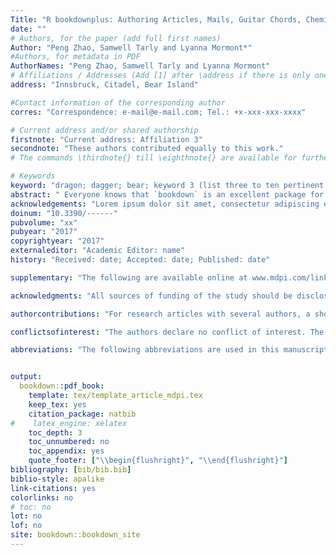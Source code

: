 ```yaml
--- 
Title: "R bookdownplus: Authoring Articles, Mails, Guitar Chords, Chemical Molecular Formulae and Equations with R bookdown"
date: ""
# Authors, for the paper (add full first names)
Author: "Peng Zhao, Samwell Tarly and Lyanna Mormont*"
#Authors, for metadata in PDF
AuthorNames: "Peng Zhao, Samwell Tarly and Lyanna Mormont"
# Affiliations / Addresses (Add [1] after \address if there is only one affiliation.)
address: "Innsbruck, Citadel, Bear Island"

#Contact information of the corresponding author
corres: "Correspondence: e-mail@e-mail.com; Tel.: +x-xxx-xxx-xxxx"

# Current address and/or shared authorship
firstnote: "Current address: Affiliation 3"
secondnote: "These authors contributed equally to this work."
# The commands \thirdnote{} till \eighthnote{} are available for further notes

# Keywords
keyword: "dragon; dagger; bear; keyword 3 (list three to ten pertinent keywords specific to the article, yet reasonably common within the subject discipline.)"
abstract: " Everyone knows that `bookdown` is an excellent package for authoring books on programming languages. But it is only one side of the coin.  It can do more than expected. Therefore I am developing `bookdownplus`. `bookdownplus` is an extension of `bookdown`. It helps you write academic journal articles, guitar books, chemical equations, mails, calendars, and diaries."
acknowledgements: "Lorem ipsum dolor sit amet, consectetur adipiscing elit, sed do eiusmod tempor incididunt ut labore et dolore magna aliqua."
doinum: "10.3390/------"
pubvolume: "xx"
pubyear: "2017"
copyrightyear: "2017"
externaleditor: "Academic Editor: name"
history: "Received: date; Accepted: date; Published: date"

supplementary: "The following are available online at www.mdpi.com/link, Figure S1: title, Table S1: title, Video S1: title."

acknowledgments: "All sources of funding of the study should be disclosed. Please clearly indicate grants that you have received in support of your research work. Clearly state if you received funds for covering the costs to publish in open access."

authorcontributions: "For research articles with several authors, a short paragraph specifying their individual contributions must be provided. The following statements should be used ``X.X. and Y.Y. conceived and designed the experiments; X.X. performed the experiments; X.X. and Y.Y. analyzed the data; W.W. contributed reagents/materials/analysis tools; Y.Y. wrote the paper.'' Authorship must be limited to those who have contributed substantially to the work reported."

conflictsofinterest: "The authors declare no conflict of interest. The founding sponsors had no role in the design of the study; in the collection, analyses, or interpretation of data; in the writing of the manuscript, and in the decision to publish the results." 

abbreviations: "The following abbreviations are used in this manuscript: GOT: Games of Thrones."


output:
  bookdown::pdf_book:
    template: tex/template_article_mdpi.tex
    keep_tex: yes
    citation_package: natbib
#    latex_engine: xelatex
    toc_depth: 3
    toc_unnumbered: no
    toc_appendix: yes
    quote_footer: ["\\begin{flushright}", "\\end{flushright}"]
bibliography: [bib/bib.bib]
biblio-style: apalike
link-citations: yes
colorlinks: no  
# toc: no
lot: no
lof: no
site: bookdown::bookdown_site
---
```

